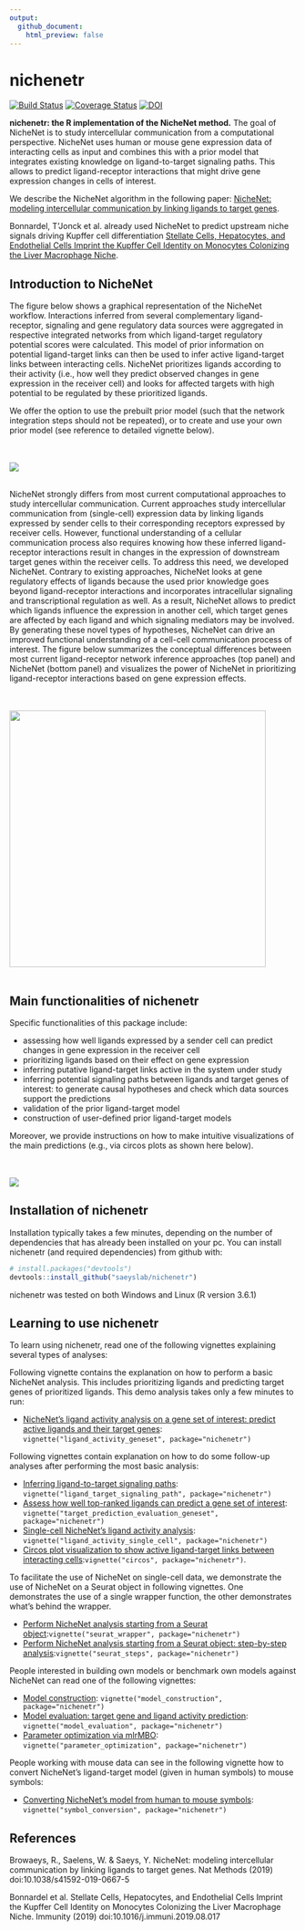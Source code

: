 ```yaml
---
output:
  github_document:
    html_preview: false
---
```


<!-- README.md is generated from README.Rmd. Please edit that file -->

<!-- github markdown built using
rmarkdown::render("README.Rmd",output_format = "md_document")
-->

# nichenetr

[![Build Status](https://travis-ci.org/saeyslab/nichenetr.svg?branch=master)](https://travis-ci.org/saeyslab/nichenetr)
[![Coverage Status](https://codecov.io/gh/saeyslab/nichenetr/branch/master/graph/badge.svg)](https://codecov.io/gh/saeyslab/nichenetr)
[![DOI](https://zenodo.org/badge/DOI/10.5281/zenodo.3260758.svg)](https://doi.org/10.5281/zenodo.3260758)

**nichenetr: the R implementation of the NicheNet method.** The goal of NicheNet is to study intercellular communication from a computational perspective. NicheNet uses human or mouse gene expression data of interacting cells as input and combines this with a prior model that integrates existing knowledge on ligand-to-target signaling paths. This allows to predict ligand-receptor interactions that might drive gene expression changes in cells of interest. 

We describe the NicheNet algorithm in the following paper: [NicheNet: modeling intercellular communication by linking ligands to target genes](https://www.nature.com/articles/s41592-019-0667-5).

Bonnardel, T'Jonck et al. already used NicheNet to predict upstream niche signals driving Kupffer cell differentiation [Stellate Cells, Hepatocytes, and Endothelial Cells Imprint the Kupffer Cell Identity on Monocytes Colonizing the Liver Macrophage Niche](https://www.cell.com/immunity/fulltext/S1074-7613(19)30368-1).

## Introduction to NicheNet

The figure below shows a graphical representation of the NicheNet workflow. Interactions inferred from several complementary ligand-receptor, signaling and gene regulatory data sources were aggregated in respective integrated networks from which ligand-target regulatory potential scores were calculated. This model of prior information on potential ligand-target links can then be used to infer active ligand-target links between interacting cells. NicheNet prioritizes ligands according to their activity (i.e., how well they predict observed changes in gene expression in the receiver cell) and looks for affected targets with high potential to be regulated by these prioritized ligands. 

We offer the option to use the prebuilt prior model (such that the network integration steps should not be repeated), or to create and use your own prior model (see reference to detailed vignette below).

<br><br>
![](vignettes/workflow_nichenet.png)
<br><br>

NicheNet strongly differs from most current computational approaches to study intercellular communication. Current approaches study intercellular communication from (single-cell) expression data by linking ligands expressed by sender cells to their corresponding receptors expressed by receiver cells. However, functional understanding of a cellular communication process also requires knowing how these inferred ligand-receptor interactions result in changes in the expression of downstream target genes within the receiver cells. To address this need, we developed NicheNet. Contrary to existing approaches, NicheNet looks at gene regulatory effects of ligands because the used prior knowledge goes beyond ligand-receptor interactions and incorporates intracellular signaling and transcriptional regulation as well. As a result, NicheNet allows to predict which ligands influence the expression in another cell, which target genes are affected by each ligand and which signaling mediators may be involved. By generating these novel types of hypotheses, NicheNet can drive an improved functional understanding of a cell-cell communication process of interest. The figure below summarizes the conceptual differences between most current ligand-receptor network inference approaches (top panel) and NicheNet (bottom panel) and visualizes the power of NicheNet in prioritizing ligand-receptor interactions based on gene expression effects.

<br><br>
![](vignettes/comparison_other_approaches_2.png){width=450}
<br><br>

## Main functionalities of nichenetr

Specific functionalities of this package include: 

* assessing how well ligands expressed by a sender cell can predict changes in gene expression in the receiver cell
* prioritizing ligands based on their effect on gene expression
* inferring putative ligand-target links active in the system under study
* inferring potential signaling paths between ligands and target genes of interest: to generate causal hypotheses and check which data sources support the predictions
* validation of the prior ligand-target model
* construction of user-defined prior ligand-target models

Moreover, we provide instructions on how to make intuitive visualizations of the main predictions (e.g., via circos plots as shown here below).

<br><br>
![](vignettes/circos_plot_adapted.png)


## Installation of nichenetr

Installation typically takes a few minutes, depending on the number of dependencies that has already been installed on your pc.
You can install nichenetr (and required dependencies) from github with:

```r
# install.packages("devtools")
devtools::install_github("saeyslab/nichenetr")
```

nichenetr was tested on both Windows and Linux (R version 3.6.1)

## Learning to use nichenetr

To learn using nichenetr, read one of the following vignettes explaining several types of analyses:

Following vignette contains the explanation on how to perform a basic NicheNet analysis. This includes prioritizing ligands and predicting target genes of prioritized ligands. This demo analysis takes only a few minutes to run:

* [NicheNet's ligand activity analysis on a gene set of interest: predict active ligands and their target genes](vignettes/ligand_activity_geneset.md): `vignette("ligand_activity_geneset", package="nichenetr")`

Following vignettes contain explanation on how to do some follow-up analyses after performing the most basic analysis:

* [Inferring ligand-to-target signaling paths](vignettes/ligand_target_signaling_path.md): `vignette("ligand_target_signaling_path", package="nichenetr")`
* [Assess how well top-ranked ligands can predict a gene set of interest](vignettes/target_prediction_evaluation_geneset.md): `vignette("target_prediction_evaluation_geneset", package="nichenetr")`
* [Single-cell NicheNet's ligand activity analysis](vignettes/ligand_activity_single_cell.md): `vignette("ligand_activity_single_cell", package="nichenetr")`
* [Circos plot visualization to show active ligand-target links between interacting cells](vignettes/circos.md):`vignette("circos", package="nichenetr")`.

To facilitate the use of NicheNet on single-cell data, we demonstrate the use of NicheNet on a Seurat object in following vignettes. One demonstrates the use of a single wrapper function, the other demonstrates what's behind the wrapper.

* [Perform NicheNet analysis starting from a Seurat object](vignettes/seurat_wrapper.md):`vignette("seurat_wrapper", package="nichenetr")`
* [Perform NicheNet analysis starting from a Seurat object: step-by-step analysis](vignettes/seurat_steps.md):`vignette("seurat_steps", package="nichenetr")`

People interested in building own models or benchmark own models against NicheNet can read one of the following vignettes:

* [Model construction](vignettes/model_construction.md): `vignette("model_construction", package="nichenetr")`
* [Model evaluation: target gene and ligand activity prediction](vignettes/model_evaluation.md): `vignette("model_evaluation", package="nichenetr")`
* [Parameter optimization via mlrMBO](vignettes/parameter_optimization.md): `vignette("parameter_optimization", package="nichenetr")`

People working with mouse data can see in the following vignette how to convert NicheNet's ligand-target model (given in human symbols) to mouse symbols:

* [Converting NicheNet's model from human to mouse symbols](vignettes/symbol_conversion.md): `vignette("symbol_conversion", package="nichenetr")`

## References

Browaeys, R., Saelens, W. & Saeys, Y. NicheNet: modeling intercellular communication by linking ligands to target genes. Nat Methods (2019) doi:10.1038/s41592-019-0667-5

Bonnardel et al. Stellate Cells, Hepatocytes, and Endothelial Cells Imprint the Kupffer Cell Identity on Monocytes Colonizing the Liver Macrophage Niche. Immunity (2019) doi:10.1016/j.immuni.2019.08.017
